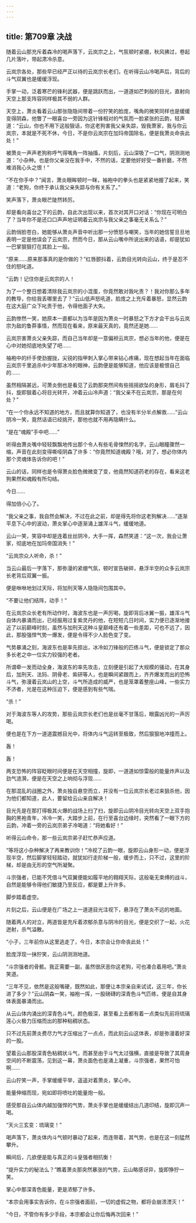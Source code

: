 ```yaml
---
---
---
```

title: 第709章 决战
---



随着云山那充斥着森冷的喝声落下，云岚宗之上，气氛顿时紧绷，秋风拂过，卷起几片落叶，带起肃冷杀意。

云岚宗各处，那些早已经严正以待的云岚宗长老们，在听得云山冷喝声后，背后的斗气双翼也是缓缓浮现。

手掌一动，泛着寒芒的锋利武器，便是跳跃而出，一道道如芒刺般的目光，直射向天空上那支阵容同样极其不弱的人群。

天空上，萧炎看着云山那张隐隐间带着一份狞笑的脸庞，嘴角的微笑同样也是缓缓变得阴森，他瞥了一眼喜台一旁因为这针锋相对的气氛而一脸紧张的云韵，轻声道：“云山，你也不用下这般狠话，你这老狗害我父亲失踪，毁我萧家，我与你云岚宗，本就是不死不休，今日，不是你云岚宗在加玛帝国除名，便是我萧炎命丧此处！”

被萧炎一声声老狗称呼气得嘴角一阵抽搐，片刻后，云山深吸了一口气，阴测测地道：“小杂种。也是你父亲没在我手中，不然的话，定要他好好受一番折磨，不然难消我心头之恨！”

“不在你手中？”闻言，萧炎眼眸顿时一眯，袖袍中的拳头也是紧紧地握了起来，笑道：“老狗，你终于承认我父亲失踪与你有关系了。”

笑声落下，萧炎眼芒陡然转厉。

却是看向喜台之下的云韵，自此次出现以来，首次对其开口对话：“你现在可明白了？当年你不是还口口声声地证明着云岚宗与我父亲之事毫无关系么？”

云韵俏脸苍白，她能够从萧炎声音中听出那一分愤怒与嘲笑，当年的她信誓旦旦地表明一定是他误会了云岚宗，然而今日，那从云山嘴中所说出来的话语，却是犹如一巴掌狠狠打在其脸上一般。

“原来……原来那事真的是你做的？”红唇颤抖着，云韵目光转向云山，终于是忍不住的怒叱道。

“云韵！记住你是云岚宗的人！

为了一个整日想着清除我云岚宗的小混蛋，你竟然敢对我叱责？！我对你那么多年的教导，你给我丢哪里去了？”云山低声怒吼道，脸庞之上充斥着暴怒，显然云韵在这大庭广众下叱责于他，令得他面子大失。

云韵惨然一笑，她原本一直都以为当年是因为萧炎一时暴怒之下方才会干出与云岚宗为敌的鲁莽事情，然而现在看来，原来最天真的，竟然还是她……

云岚宗害萧炎父亲失踪，而自己当年却是一意偏袒云岚宗，想必当年的他，便是在心中对她彻底地失望了吧……

袖袍中的纤手使劲握拢，尖锐的指甲刺入掌心带来钻心疼痛，现在想起当年在面临云岚宗千里追杀中少年那冰冷的眼神，云韵便是能够知道，他应该是极恨自己的……

虽然相隔甚远，可萧炎倒也是看见了云韵那突然间有些摇摇欲坠的身形，眉毛抖了抖，旋即狠着心将目光转开，冲着云山冷声道：“我父亲不在云岚宗，那是在何处？”

“在一个你永远不知道的地方，而且就算你知道了，也没有半分半点解救……”云山阴冷一笑，竟然话语已经挑开，那他也就不用再隐瞒什么。

“是在“魂殿”手中吧……”

听得由萧炎嘴中轻轻飘飘地传出那个令人有些毛骨悚然的名字，云山眼瞳骤然一缩，声音在此刻变得嘶哑阴森了许多：“你竟然知道魂殿？哦，对了，想必你体内那个灵魂体告诉你的吧！”

云山的话，同样也是令得萧炎脸色微微变了变，他竟然知道药老的存在，看来这老狗果然和魂殿有所勾结。

今日……

得加倍小心了。

“我父亲之事，我自然会解决，不过在此之前，却是得先将你这老狗解决……”逐渐平息下心中的波动，萧炎掌心中逐渐涌上雄浑斗气，缓缓地道。

云山一笑，笑容中却是连着丝丝阴冷，大手一挥，森然笑道：“这一次，我会让萧家，彻底地在加玛帝国消失！”

“云岚宗众人听命，杀！”

当云山最后一字落下，那弥漫的紧绷气氛，顿时宣告破碎，悬浮半空的众多云岚宗长老背后双翼一振。

便是咻咻地划过天际，将加刑天等人隐隐间包围其中。

“不要让他们结阵，动手！”

在云岚宗众长老有所动作时，海波东也是一声厉喝，旋即背后冰翼一振，雄浑斗气自体内暴涌而出，已经服用过复紫灵丹的他，在短短几日时间，实力便已逐渐地接近了以前巅峰时刻，虽然与加刑天这种斗皇巅峰还有着一些差距，可也不远了，因此，那股强悍气势一爆发，便是令得不少人脸色变了变。

气势暴涌之刻，海波东也是率先掠出，冰冷如刀锋般的匹练斗气，便是锁定了那众多长老之中一位实力较强的老者。

所谓牵一发而动全身，海波东的率先攻击，立刻便是引起了大规模的骚动，在其身后，加刑天、法犸、阴骨老、紫研等人，也是瞬间紧跟而上，齐齐爆发而出的恐怖斗气，弥漫着云岚山的上空，斗气所造成的威严，也是笼罩着整座山峰，一些实力不济者，光是在这种压迫下，便是感到有些气喘。

“杀！”

对于海波东等人的攻势，那些云岚宗长老们也是丝毫不甘落后，眼露凶光的一声厉喝。

便也是在下方一道道震撼目光中，将体内斗气运转至极致，然后狠狠地冲撞而上。

轰！

轰！

两支恐怖的阵容眨眼时间便是在天空相撞，旋即，一道道如惊雷般的能量炸声以及劲气涟漪，便是在天空之上响彻与浮现……

在那混乱的战圈之外，萧炎独自悬空而立，并没有一位云岚宗长老过来狙杀他，因为他们都知道，此人，要留给云山亲自解决！

目光先是在那打得极其火爆的战场上扫了扫，旋即云山阴冷目光转向天空上双手抱胸的黑袍青年，冷冷一笑，大踏步上前，在行至喜台边缘时，突然看了一眼下方的云韵，冲着一旁的云岚宗弟子冷喝道：“将她看好！”

听得云山命令，那一些云岚宗弟子赶忙恭声应道。

“等将这小杂种解决了再来教训你！”冷视了云韵一眼，旋即云山身形一动，便是浮现半空，然后脚掌轻轻踏动，就犹如行走阶梯一般，缓步而上，只不过，这里的阶梯，却是由无形的空气所凝聚。

斗宗强者，已能不凭借斗气双翼便能如履平地的翱翔天际，这般毫无束缚的战斗，自然是能够令得他们敏捷乃至反应，都是要上升许多。

脚步踏着虚空。

片刻之后，云山便是在广场之上一道道目光注视下，悬浮在了萧炎不远的地面。

随着两人的对立，两道皆是充斥着浓郁杀意与阴冷的目光，便是交织了一起，火花迸射，杀气溢散。

“小子，三年前你从这里逃走了，今日，本宗会让你命丧此处！”

脸庞浮现一抹狞笑，云山阴测测地道。

“斗宗强者的骨骸。我正需要一副，虽然很厌恶你这老狗，可也凑合着用吧。”萧炎笑道。

“三年不见，依然是这般嘴硬，既然如此，那便让本宗亲自来试试，这三年，你长进了多少？”云山阴森一笑，袖袍一挥，一股磅礴的深青色斗气匹练，便是自其身体表面暴涌而出。

从云山体内涌出的深青色斗气，颜色极深，甚至看上去都有着一点类似先前将琉璃莲心火极力压缩而出的那种粘稠状态。

只不过先前萧炎费尽力气才压缩出了一点点，而此刻云山这体表，却是弥漫着好深的一股。

望着云山那股深青色粘稠状斗气，而甚至由于斗气太过强横，直接是导致了其周身空间的不断震荡，见到这一幕，萧炎面色也是涌上凝重，斗宗强者，果然可怕啊……

云山狞笑一声，手掌缓缓平举，遥遥对着萧炎，掌心中。

能量伸缩而现，宛如即将喷吐的能量炮一般。

感受那自云山体内越加强悍的气势，萧炎手掌也是缓缓结出几道印结，旋即沉声一喝。

“天火三玄变：琉璃变！”

喝声落下，萧炎体内斗气顿时暴动了起来，而连带着，其气势，也是在这一刻猛然攀升。

瞬间后，几欲便是能与真正的斗皇强者相抗衡！

“提升实力的秘法么？”瞧着萧炎那突然暴涨的气势，云山略感讶异，旋即狰狞一笑。

掌心中那深青色能量，更是浓郁了许多。

“本宗会用事实告诉你，在斗宗强者面前，一切的虚假之物，都将会崩溃湮灭！”

“今日，不管你有多少手段，本宗都会让你后悔再次回来！”